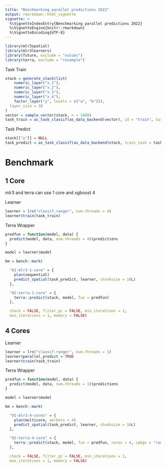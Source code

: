 ```yaml
---
title: "Benchmarking parallel predictions 2022"
output: rmarkdown::html_vignette
vignette: >
  %\VignetteIndexEntry{Benchmarking parallel predictions 2022}
  %\VignetteEngine{knitr::rmarkdown}
  %\VignetteEncoding{UTF-8}
---
```


```r
library(mlr3spatial)
library(mlr3learners)
library(future, exclude = "values")
library(terra, exclude = "resample")
```

Task Train

```r
stack = generate_stack(list(
    numeric_layer("x_1"),
    numeric_layer("x_2"),
    numeric_layer("x_3"),
    numeric_layer("x_4"),
    factor_layer("y", levels = c("a", "b"))),
  layer_size = 10
)
vector = sample_vector(stack, n = 1000)
task_train = as_task_classif(as_data_backend(vector), id = "train", target = "y")
```

Task Predict

```r
stack[["y"]] = NULL
task_predict = as_task_classif(as_data_backend(stack, train_task = task_train), id = "train", target = "y")
```

# Benchmark

## 1 Core

mlr3 and terra can use 1 core and xgboost 4

Learner

```r
learner = lrn("classif.ranger", num.threads = 4)
learner$train(task_train)
```

Terra Wrapper

```r
predfun = function(model, data) {
  predict(model, data, num.threads = 4)$predictions
}

model = learner$model
```

```r
bm = bench::mark(

  "01-mlr3-1-core" = {
    plan(sequential)
    predict_spatial(task_predict, learner, chunksize = 10L)
  },

  "02-terra-1-core" = {
    terra::predict(stack, model, fun = predfun)
  },

  check = FALSE, filter_gc = FALSE, min_iterations = 1,
  max_iterations = 1, memory = FALSE)
```

## 4 Cores

Learner

```r
learner = lrn("classif.ranger", num.threads = 1)
learner$parallel_predict = TRUE
learner$train(task_train)
```

Terra Wrapper

```r
predfun = function(model, data) {
  predict(model, data, num.threads = 1)$predictions
}

model = learner$model
```

```r
bm = bench::mark(

  "01-mlr3-4-cores" = {
    plan(multicore, workers = 4)
    predict_spatial(task_predict, learner, chunksize = 10L)
  },

  "02-terra-4-core" = {
    terra::predict(stack, model, fun = predfun, cores = 4, cpkgs = "ranger")
  },

  check = FALSE, filter_gc = FALSE, min_iterations = 1,
  max_iterations = 1, memory = FALSE)
```
